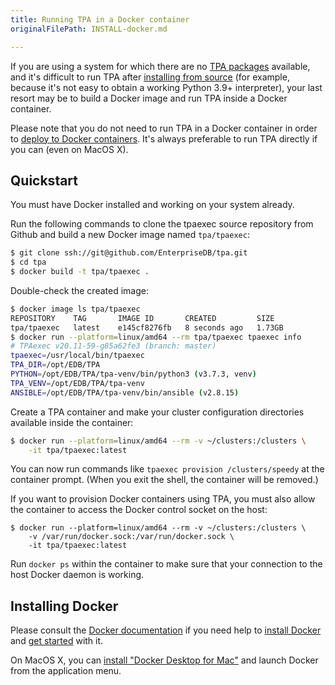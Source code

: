 ```yaml
---
title: Running TPA in a Docker container
originalFilePath: INSTALL-docker.md

---
```


If you are using a system for which there are no [TPA
packages](../INSTALL/) available, and it's difficult to run TPA after
[installing from source](../INSTALL-repo/) (for example, because it's not
easy to obtain a working Python 3.9+ interpreter), your last resort may
be to build a Docker image and run TPA inside a Docker container.

Please note that you do not need to run TPA in a Docker container in
order to [deploy to Docker containers](../platform-docker/). It's always
preferable to run TPA directly if you can (even on MacOS X).

## Quickstart

You must have Docker installed and working on your system already.

Run the following commands to clone the tpaexec source repository from Github
and build a new Docker image named `tpa/tpaexec`:

```bash
$ git clone ssh://git@github.com/EnterpriseDB/tpa.git
$ cd tpa
$ docker build -t tpa/tpaexec .
```

Double-check the created image:

```bash
$ docker image ls tpa/tpaexec
REPOSITORY    TAG       IMAGE ID       CREATED         SIZE
tpa/tpaexec   latest    e145cf8276fb   8 seconds ago   1.73GB
$ docker run --platform=linux/amd64 --rm tpa/tpaexec tpaexec info
# TPAexec v20.11-59-g85a62fe3 (branch: master)
tpaexec=/usr/local/bin/tpaexec
TPA_DIR=/opt/EDB/TPA
PYTHON=/opt/EDB/TPA/tpa-venv/bin/python3 (v3.7.3, venv)
TPA_VENV=/opt/EDB/TPA/tpa-venv
ANSIBLE=/opt/EDB/TPA/tpa-venv/bin/ansible (v2.8.15)
```

Create a TPA container and make your cluster configuration directories
available inside the container:

```bash
$ docker run --platform=linux/amd64 --rm -v ~/clusters:/clusters \
    -it tpa/tpaexec:latest
```

You can now run commands like `tpaexec provision /clusters/speedy` at the
container prompt. (When you exit the shell, the container will be removed.)

If you want to provision Docker containers using TPA, you must also allow
the container to access the Docker control socket on the host:

```
$ docker run --platform=linux/amd64 --rm -v ~/clusters:/clusters \
    -v /var/run/docker.sock:/var/run/docker.sock \
    -it tpa/tpaexec:latest
```

Run `docker ps` within the container to make sure that your connection to the
host Docker daemon is working.

## Installing Docker

Please consult the
[Docker documentation](https://docs.docker.com) if you need help to
[install Docker](https://docs.docker.com/install) and
[get started](https://docs.docker.com/get-started/) with it.

On MacOS X, you can [install "Docker Desktop for
Mac"](https://hub.docker.com/editions/community/docker-ce-desktop-mac/)
and launch Docker from the application menu.
